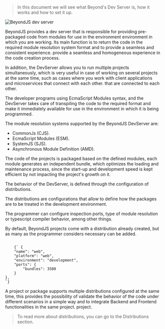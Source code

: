 
<DocHeader id="intro" pretitle="Fundamentals" title="DevServer" />

> In this document we will see what Beyond's Dev Server is, how it works and how to set it up.

<img src="/images/dev-server.jpg" alt="BeyondJS dev server" />

BeyondJS provides a dev server that is responsible for providing pre-packaged code from modules for use in the environment
environment in which you are working. Its main function is to return the code in the required module resolution system format and to provide a seamless and consistent experience.
provide a seamless and homogeneous experience in the code creation process.

In addition, the DevServer allows you to run multiple projects simultaneously,
which is very useful in case of working on several projects at the same time, such as cases where you work with client applications and microservices that connect with each other.
that are connected to each other.

The developer programs using EcmaScript Modules syntax, and the DevServer takes care of transpiling the code to the required format
and make it immediately available for use in the environment in which it is being programmed.

The module resolution systems supported by the BeyondJS DevServer are:

-   CommonJs (CJS).
-   EcmaScript Modules (ESM).
-   SystemJS (SJS).
-   Asynchronous Module Definition (AMD).

The code of the projects is packaged based on the defined modules, each module generates an independent bundle, which optimizes
the loading and maintenance process, since the start-up and development speed is kept efficient by not impacting the project's growth on it.

<Subtitle text="Configuration" />

The behavior of the DevServer, is defined through the configuration of distributions.

The distributions are configurations that allow to define how the packages are to be treated in the development environment.

The programmer can configure inspection ports, type of module resolution or typescript compiler behavior, among other things.

By default, BeyondJS projects come with a distribution already created, but as many as the programmer considers necessary can be added.

<Code>
	{` {
    "name": "web",
    "platform": "web",
    "environment": "development",
    "ports": {
        "bundles": 3500
    }
},
`}
</Code>

A project or package supports multiple distributions configured at the same time, this provides the possibility of
validate the behavior of the code under different scenarios in a simple way and to integrate Backend and Frontend functionalities in the same project.
project.

> To read more about distributions, you can go to the <Link href="/distributions">Distributions section</Link>.
